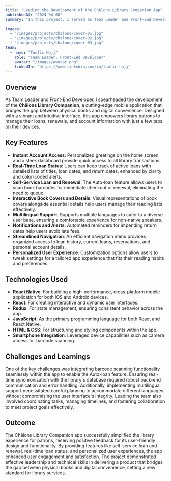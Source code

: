 ```yaml
---
title: "Leading the Development of the Châlons Library Companion App"
publishedAt: "2024-04-08"
summary: "In this project, I served as Team Leader and Front-End Developer to create the Châlons Library Companion, a cutting-edge mobile application that simplifies library experiences by bridging physical books and digital convenience."

images:
  - "/images/projects/chalons/cover-01.jpg"
  - "/images/projects/chalons/cover-02.jpg"
  - "/images/projects/chalons/cover-03.jpg"
team:
  - name: "Toufic Hajj"
    role: "Team Leader, Front-End Developer"
    avatar: "/images/avatar.png"
    linkedIn: "https://www.linkedin.com/in/toufic-hajj"
---
```


## Overview

As Team Leader and Front-End Developer, I spearheaded the development of the **Châlons Library Companion**, a cutting-edge mobile application that bridges the gap between physical books and digital convenience. Designed with a vibrant and intuitive interface, this app empowers library patrons to manage their loans, renewals, and account information with just a few taps on their devices.

## Key Features

- **Instant Account Access**: Personalized greetings on the home screen and a sleek dashboard provide quick access to all library transactions.
- **Real-Time Loan Status**: Users can keep track of active loans with detailed lists of titles, loan dates, and return dates, enhanced by clarity and color-coded alerts.
- **Self-Service Loan and Renewal**: The Auto-loan feature allows users to scan book barcodes for immediate checkout or renewal, eliminating the need to queue.
- **Interactive Book Covers and Details**: Visual representations of book covers alongside essential details help users manage their reading lists effectively.
- **Multilingual Support**: Supports multiple languages to cater to a diverse user base, ensuring a comfortable experience for non-native speakers.
- **Notifications and Alerts**: Automated reminders for impending return dates help users avoid late fees.
- **Streamlined Navigation**: An efficient navigation menu provides organized access to loan history, current loans, reservations, and personal account details.
- **Personalized User Experience**: Customization options allow users to tweak settings for a tailored app experience that fits their reading habits and preferences.

## Technologies Used

- **React Native**: For building a high-performance, cross-platform mobile application for both iOS and Android devices.
- **React**: For creating interactive and dynamic user interfaces.
- **Redux**: For state management, ensuring consistent behavior across the app.
- **JavaScript**: As the primary programming language for both React and React Native.
- **HTML & CSS**: For structuring and styling components within the app.
- **Smartphone Integration**: Leveraged device capabilities such as camera access for barcode scanning.

## Challenges and Learnings

One of the key challenges was integrating barcode scanning functionality seamlessly within the app to enable the Auto-loan feature. Ensuring real-time synchronization with the library's database required robust back-end communication and error handling. Additionally, implementing multilingual support necessitated careful planning to accommodate different languages without compromising the user interface's integrity. Leading the team also involved coordinating tasks, managing timelines, and fostering collaboration to meet project goals effectively.

## Outcome

The Châlons Library Companion app successfully simplified the library experience for patrons, receiving positive feedback for its user-friendly design and functionality. By providing features like self-service loan and renewal, real-time loan status, and personalized user experiences, the app enhanced user engagement and satisfaction. The project demonstrated effective leadership and technical skills in delivering a product that bridges the gap between physical books and digital convenience, setting a new standard for library services.
